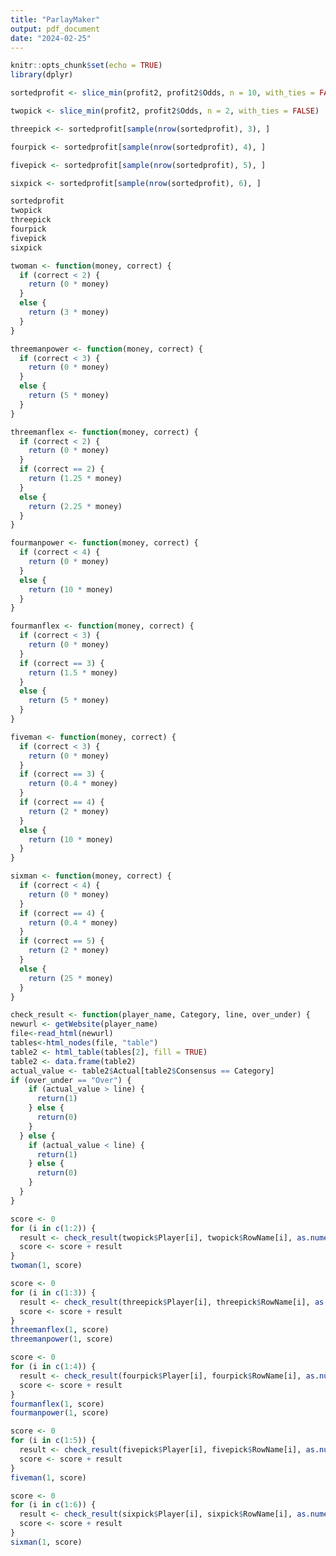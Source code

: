 ```yaml
---
title: "ParlayMaker"
output: pdf_document
date: "2024-02-25"
---
```


```r
knitr::opts_chunk$set(echo = TRUE)
library(dplyr)
```

```r
sortedprofit <- slice_min(profit2, profit2$Odds, n = 10, with_ties = FALSE)

twopick <- slice_min(profit2, profit2$Odds, n = 2, with_ties = FALSE)

threepick <- sortedprofit[sample(nrow(sortedprofit), 3), ]

fourpick <- sortedprofit[sample(nrow(sortedprofit), 4), ]

fivepick <- sortedprofit[sample(nrow(sortedprofit), 5), ]

sixpick <- sortedprofit[sample(nrow(sortedprofit), 6), ]

sortedprofit
twopick
threepick
fourpick
fivepick
sixpick
```

```r
twoman <- function(money, correct) {
  if (correct < 2) {
    return (0 * money)
  }
  else {
    return (3 * money)
  }
}

threemanpower <- function(money, correct) {
  if (correct < 3) {
    return (0 * money)
  }
  else {
    return (5 * money)
  }
}

threemanflex <- function(money, correct) {
  if (correct < 2) {
    return (0 * money)
  }
  if (correct == 2) {
    return (1.25 * money)
  }
  else {
    return (2.25 * money)
  }
}

fourmanpower <- function(money, correct) {
  if (correct < 4) {
    return (0 * money)
  }
  else {
    return (10 * money)
  }
}

fourmanflex <- function(money, correct) {
  if (correct < 3) {
    return (0 * money)
  }
  if (correct == 3) {
    return (1.5 * money)
  }
  else {
    return (5 * money)
  }
}

fiveman <- function(money, correct) {
  if (correct < 3) {
    return (0 * money)
  }
  if (correct == 3) {
    return (0.4 * money)
  }
  if (correct == 4) {
    return (2 * money)
  }
  else {
    return (10 * money)
  }
}

sixman <- function(money, correct) {
  if (correct < 4) {
    return (0 * money)
  }
  if (correct == 4) {
    return (0.4 * money)
  }
  if (correct == 5) {
    return (2 * money)
  }
  else {
    return (25 * money)
  }
}
```

```r
check_result <- function(player_name, Category, line, over_under) {
newurl <- getWebsite(player_name)
file<-read_html(newurl)
tables<-html_nodes(file, "table")
table2 <- html_table(tables[2], fill = TRUE)
table2 <- data.frame(table2)
actual_value <- table2$Actual[table2$Consensus == Category]
if (over_under == "Over") {
    if (actual_value > line) {
      return(1)
    } else {
      return(0)
    }
  } else {
    if (actual_value < line) {
      return(1)
    } else {
      return(0)
    }
  }
}
```

```r
score <- 0
for (i in c(1:2)) {
  result <- check_result(twopick$Player[i], twopick$RowName[i], as.numeric(twopick$Line[i]), twopick$Over_Under[i])
  score <- score + result
}
twoman(1, score)
```

```r
score <- 0
for (i in c(1:3)) {
  result <- check_result(threepick$Player[i], threepick$RowName[i], as.numeric(threepick$Line[i]), threepick$Over_Under[i])
  score <- score + result
}
threemanflex(1, score)
threemanpower(1, score)
```

```r
score <- 0
for (i in c(1:4)) {
  result <- check_result(fourpick$Player[i], fourpick$RowName[i], as.numeric(fourpick$Line[i]), fourpick$Over_Under[i])
  score <- score + result
}
fourmanflex(1, score)
fourmanpower(1, score)
```

```r
score <- 0
for (i in c(1:5)) {
  result <- check_result(fivepick$Player[i], fivepick$RowName[i], as.numeric(fivepick$Line[i]), fivepick$Over_Under[i])
  score <- score + result
}
fiveman(1, score)
```


```r
score <- 0
for (i in c(1:6)) {
  result <- check_result(sixpick$Player[i], sixpick$RowName[i], as.numeric(sixpick$Line[i]), sixpick$Over_Under[i])
  score <- score + result
}
sixman(1, score)
```

